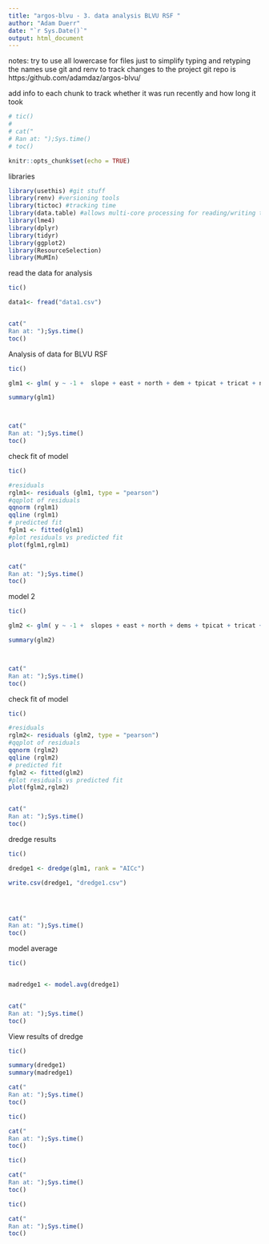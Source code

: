 ```yaml
---
title: "argos-blvu - 3. data analysis BLVU RSF "
author: "Adam Duerr"
date: "`r Sys.Date()`"
output: html_document
---
```


notes: try to use all lowercase for files just to simplify typing and retyping the names
use git and renv to track changes to the project
git repo is https:/github.com/adamdaz/argos-blvu/

add info to each chunk to track whether it was run recently and how long it took
```r
# tic()
# 
# cat("
# Ran at: ");Sys.time()
# toc()
```


```r
knitr::opts_chunk$set(echo = TRUE)
```


libraries
```r
library(usethis) #git stuff
library(renv) #versioning tools
library(tictoc) #tracking time
library(data.table) #allows multi-core processing for reading/writing tables = fast!
library(lme4)
library(dplyr)
library(tidyr)
library(ggplot2)
library(ResourceSelection)
library(MuMIn)
```


read the data for analysis 
```r
tic()

data1<- fread("data1.csv")


cat("
Ran at: ");Sys.time()
toc()
```


Analysis of data for BLVU RSF


```r
tic()

glm1 <- glm( y ~ -1 +  slope + east + north + dem + tpicat + tricat + nlcdcat + drd , family = binomial  , data = data1, na.action = na.fail)

summary(glm1)



cat("
Ran at: ");Sys.time()
toc()
```

check fit of model

```r
tic()

#residuals
rglm1<- residuals (glm1, type = "pearson")
#qqplot of residuals
qqnorm (rglm1)
qqline (rglm1)
# predicted fit
fglm1 <- fitted(glm1)
#plot residuals vs predicted fit
plot(fglm1,rglm1)


cat("
Ran at: ");Sys.time()
toc()
```

model 2
```r
tic()

glm2 <- glm( y ~ -1 +  slopes + east + north + dems + tpicat + tricat + nlcdcat + drds , family = binomial  , data = data1, na.action = na.fail)

summary(glm2)



cat("
Ran at: ");Sys.time()
toc()
```
check fit of model

```r
tic()

#residuals
rglm2<- residuals (glm2, type = "pearson")
#qqplot of residuals
qqnorm (rglm2)
qqline (rglm2)
# predicted fit
fglm2 <- fitted(glm2)
#plot residuals vs predicted fit
plot(fglm2,rglm2)


cat("
Ran at: ");Sys.time()
toc()
```


dredge results


```r
tic()

dredge1 <- dredge(glm1, rank = "AICc")

write.csv(dredge1, "dredge1.csv")




cat("
Ran at: ");Sys.time()
toc()
```


model average

```r
tic()


madredge1 <- model.avg(dredge1)


cat("
Ran at: ");Sys.time()
toc()
```


View results of dredge


```r
tic()

summary(dredge1)
summary(madredge1)

cat("
Ran at: ");Sys.time()
toc()
```





```r
tic()

cat("
Ran at: ");Sys.time()
toc()
```





```r
tic()

cat("
Ran at: ");Sys.time()
toc()
```





```r
tic()

cat("
Ran at: ");Sys.time()
toc()
```



